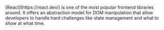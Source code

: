 
<Content>
    [React](https://react.dev/) is one of the most popular frontend libraries around. It offers an abstraction model for
    DOM manipulation that allow developers to handle hard challenges like state management and what to show at what
    time.
</Content>
